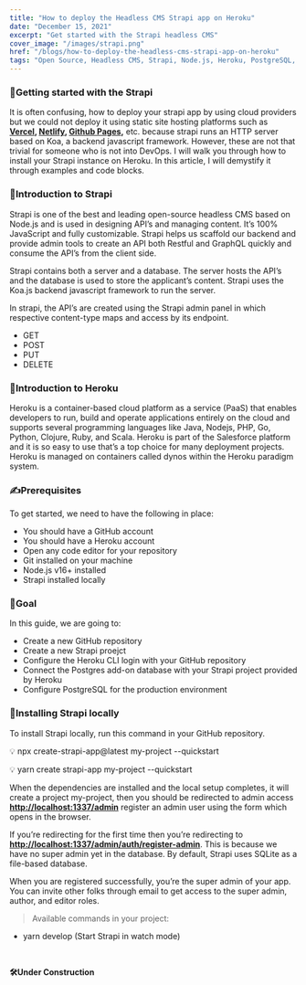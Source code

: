 ```yaml
---
title: "How to deploy the Headless CMS Strapi app on Heroku"
date: "December 15, 2021"
excerpt: "Get started with the Strapi headless CMS"
cover_image: "/images/strapi.png"
href: "/blogs/how-to-deploy-the-headless-cms-strapi-app-on-heroku"
tags: "Open Source, Headless CMS, Strapi, Node.js, Heroku, PostgreSQL, Community"
---
```


### **🚀Getting started with the Strapi**

It is often confusing, how to deploy your strapi app by using cloud providers but we could not deploy it using static site hosting platforms such as **[Vercel](http://vercel.com), [Netlify](http://netlify.com), [Github Pages](https://www.notion.so/How-to-deploy-the-Headless-CMS-Strapi-app-on-Heroku-7f40b8f2d8414f3f81e8a0caccf9c1f1),** etc. because strapi runs an HTTP server based on Koa, a backend javascript framework. However, these are not that trivial for someone who is not into DevOps. I will walk you through how to install your Strapi instance on Heroku. In this article, I will demystify it through examples and code blocks.

### **🤩Introduction to Strapi**

Strapi is one of the best and leading open-source headless CMS based on Node.js and is used in designing API’s and managing content. It’s 100% JavaScript and fully customizable. Strapi helps us scaffold our backend and provide admin tools to create an API both Restful and GraphQL quickly and consume the API’s from the client side.

Strapi contains both a server and a database. The server hosts the API’s and the database is used to store the applicant’s content. Strapi uses the Koa.js backend javascript framework to run the server.

In strapi, the API’s are created using the Strapi admin panel in which respective content-type maps and access by its endpoint.

- GET
- POST
- PUT
- DELETE

### **🫣Introduction to Heroku**

Heroku is a container-based cloud platform as a service (PaaS) that enables developers to run, build and operate applications entirely on the cloud and supports several programming languages like Java, Nodejs, PHP, Go, Python, Clojure, Ruby, and Scala. Heroku is part of the Salesforce platform and it is so easy to use that’s a top choice for many deployment projects. Heroku is managed on containers called dynos within the Heroku paradigm system.

### **✍️Prerequisites**

To get started, we need to have the following in place:

- You should have a GitHub account
- You should have a Heroku account
- Open any code editor for your repository
- Git installed on your machine
- Node.js v16+ installed
- Strapi installed locally

### **🎯Goal**

In this guide, we are going to:

- Create a new GitHub repository
- Create a new Strapi proejct
- Configure the Heroku CLI login with your GitHub repository
- Connect the Postgres add-on database with your Strapi project provided by Heroku
- Configure PostgreSQL for the production environment

### **📝Installing Strapi locally**

To install Strapi locally, run this command in your GitHub repository.

💡 npx create-strapi-app@latest my-project --quickstart

💡 yarn create strapi-app my-project --quickstart

When the dependencies are installed and the local setup completes, it will create a project my-project, then you should be redirected to admin access [**http://localhost:1337/admin**](http://localhost:1337/admin) register an admin user using the form which opens in the browser.

If you’re redirecting for the first time then you’re redirecting to [**http://localhost:1337/admin/auth/register-admin**](http://localhost:1337/admin/auth/register-admin). This is because we have no super admin yet in the database. By default, Strapi uses SQLite as a file-based database.

When you are registered successfully, you’re the super admin of your app. You can invite other folks through email to get access to the super admin, author, and editor roles.

> Available commands in your project:

- yarn develop (Start Strapi in watch mode)

&nbsp;
&nbsp;

**🛠️Under Construction**
